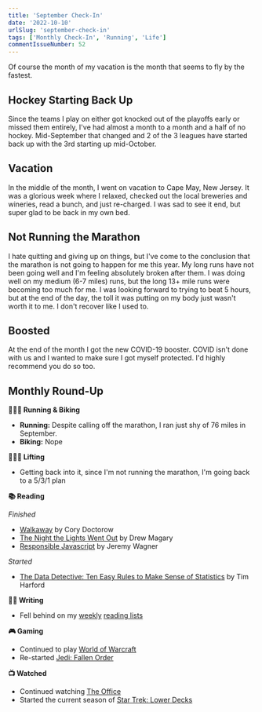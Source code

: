 ```yaml
---
title: 'September Check-In'
date: '2022-10-10'
urlSlug: 'september-check-in'
tags: ['Monthly Check-In', 'Running', 'Life']
commentIssueNumber: 52
---
```


Of course the month of my vacation is the month that seems to fly by the fastest.

## Hockey Starting Back Up

Since the teams I play on either got knocked out of the playoffs early or missed them entirely, I've had almost a month to a month and a half of no hockey. Mid-September that changed and 2 of the 3 leagues have started back up with the 3rd starting up mid-October.

## Vacation

In the middle of the month, I went on vacation to Cape May, New Jersey. It was a glorious week where I relaxed, checked out the local breweries and wineries, read a bunch, and just re-charged. I was sad to see it end, but super glad to be back in my own bed.

## Not Running the Marathon

I hate quitting and giving up on things, but I've come to the conclusion that the marathon is not going to happen for me this year. My long runs have not been going well and I'm feeling absolutely broken after them. I was doing well on my medium (6-7 miles) runs, but the long 13+ mile runs were becoming too much for me. I was looking forward to trying to beat 5 hours, but at the end of the day, the toll it was putting on my body just wasn't worth it to me. I don't recover like I used to.

## Boosted

At the end of the month I got the new COVID-19 booster. COVID isn't done with us and I wanted to make sure I got myself protected. I'd highly recommend you do so too.

## Monthly Round-Up

**🏃🏼‍♂️ Running & Biking**

- **Running:** Despite calling off the marathon, I ran just shy of 76 miles in September.
- **Biking:** Nope

**🏋🏼‍♂️ Lifting**

- Getting back into it, since I'm not running the marathon, I'm going back to a 5/3/1 plan

**📚 Reading**

*Finished*
- [Walkaway](https://bookshop.org/books/walkaway/9780765392770) by Cory Doctorow
- [The Night the Lights Went Out](https://bookshop.org/books/the-night-the-lights-went-out-a-memoir-of-life-after-brain-damage/9780593232712) by Drew Magary
- [Responsible Javascript](https://abookapart.com/products/responsible-javascript) by Jeremy Wagner

*Started*
- [The Data Detective: Ten Easy Rules to Make Sense of Statistics](https://bookshop.org/books/the-data-detective-ten-easy-rules-to-make-sense-of-statistics/9780593084663) by Tim Harford

**✍🏻 Writing**

- Fell behind on my [weekly](https://kpwags.com/posts/2022/09/02/reading-list) [reading lists](https://kpwags.com/posts/2022/09/23/reading-list)

**🎮 Gaming**

- Continued to play [World of Warcraft](https://worldofwarcraft.com/en-us/wowclassic)
- Re-started [Jedi: Fallen Order](https://www.ea.com/games/starwars/jedi/jedi-fallen-order)

**📺 Watched**

- Continued watching [The Office](https://www.imdb.com/title/tt0386676/)
- Started the current season of [Star Trek: Lower Decks](https://www.imdb.com/title/tt9184820/)